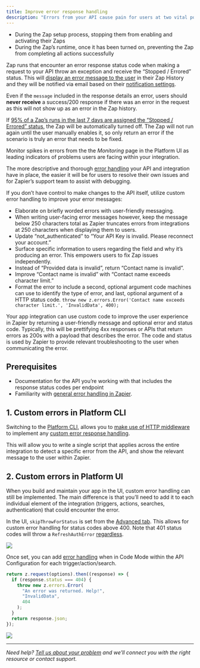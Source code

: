 ```yaml
---
title: Improve error response handling
description: "Errors from your API cause pain for users at two vital points:"
---
```


*   During the Zap setup process, stopping them from enabling and activating their Zaps
*   During the Zap’s runtime, once it has been turned on, preventing the Zap from completing all actions successfully

Zap runs that encounter an error response status code when making a request to your API throw an exception and receive the “Stopped / Errored” status. This will [display an error message to the user](https://help.zapier.com/hc/en-us/articles/20505304170637-Review-Zap-run-statuses) in their Zap History and they will be notified via email based on their [notification settings](https://help.zapier.com/hc/en-us/articles/8496289225229-Manage-notifications-when-errors-occur-in-Zaps).

Even if the `message` included in the response details an error, users should **never receive** a success/200 response if there was an error in the request as this will not show up as an error in the Zap history.

If [95% of a Zap’s runs in the last 7 days are assigned the “Stopped / Errored” status](https://help.zapier.com/hc/en-us/articles/8496037690637-Troubleshoot-errors-in-Zapier#500-series-error-codes-0-3), the Zap will be automatically turned off. The Zap will not run again until the user manually enables it, so only return an error if the scenario is truly an error that needs to be fixed.

Monitor spikes in errors from the the _Monitoring_ page in the Platform UI as leading indicators of problems users are facing within your integration.

The more descriptive and thorough [error handling](https://github.com/zapier/zapier-platform/blob/main/packages/cli/README.md#error-handling) your API and integration have in place, the easier it will be for users to resolve their own issues and for Zapier’s support team to assist with debugging.

If you don’t have control to make changes to the API itself, utilize custom error handling to improve your error messages:

*   Elaborate on briefly worded errors with user-friendly messaging.
*   When writing user-facing error messages however, keep the message below 250 characters total as Zapier truncates errors from integrations at 250 characters when displaying them to users.
*   Update “not\_authenticated” to “Your API Key is invalid. Please reconnect your account.”
*   Surface specific information to users regarding the field and why it’s producing an error. This empowers users to fix Zap issues independently.
*   Instead of “Provided data is invalid”, return “Contact name is invalid”.
*   Improve “Contact name is invalid” with “Contact name exceeds character limit.”
*   Format the error to include a second, optional argument code machines can use to identify the type of error, and last, optional argument of a HTTP status code. `throw new z.errors.Error('Contact name exceeds character limit.', 'InvalidData', 400);`

Your app integration can use custom code to improve the user experience in Zapier by returning a user-friendly message and optional error and status code. Typically, this will be prettifying 4xx responses or APIs that return errors as 200s with a payload that describes the error. The code and status is used by Zapier to provide relevant troubleshooting to the user when communicating the error.

## Prerequisites

*   Documentation for the API you’re working with that includes the response status codes per endpoint
*   Familiarity with [general error handling in Zapier](https://github.com/zapier/zapier-platform/blob/main/packages/cli/README.md#general-errors).

## 1\. Custom errors in Platform CLI

Switching to the [Platform CLI](/platform/manage/export-cli), allows you to [make use of HTTP middleware](https://github.com/zapier/zapier-platform/blob/main/packages/cli/README.md#using-http-middleware) to implement any [custom error response handling](https://github.com/zapier/zapier-platform/blob/main/packages/cli/README.md#error-response-handling).

This will allow you to write a single script that applies across the entire integration to detect a specific error from the API, and show the relevant message to the user within Zapier.

## 2\. Custom errors in Platform UI

When you build and maintain your app in the UI, custom error handling can still be implemented. The main difference is that you’ll need to add it to each individual element of the integration (triggers, actions, searches, authentication) that could encounter the error.

In the UI, `skipThrowForStatus` is set from the [Advanced tab](/platform/build/errors). This allows for custom error handling for status codes above 400. Note that 401 status codes will throw a `RefreshAuthError` [regardless](https://github.com/zapier/zapier-platform/blob/main/packages/cli/README.md#user-content-error-response-handling).
<Frame>
  <img src="/images/8cafa443c6e5844d6881f2690e4f34c5.png"/>
</Frame>

Once set, you can add [error handling](https://github.com/zapier/zapier-platform/blob/main/packages/cli/README.md#general-errors) when in Code Mode within the API Configuration for each trigger/action/search.

```js
return z.request(options).then((response) => {
  if (response.status === 404) {
    throw new z.errors.Error(
      "An error was returned. Help!",
      "InvalidData",
      404
    );
  }
  return response.json;
});
```
<Frame>
  <img src="/images/9553266cb5a5ab7804d3f9ac1a9eed60.png"/>
</Frame>

- - -

_Need help? [Tell us about your problem](https://developer.zapier.com/contact) and we’ll connect you with the right resource or contact support._
